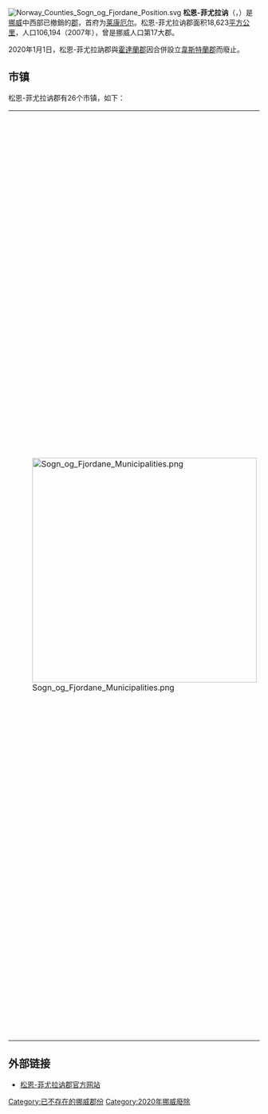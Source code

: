 {{coord|61|20|00|N|05|50|00|E|display=title}}
[[File:Norway_Counties_Sogn_og_Fjordane_Position.svg|thumb]]
'''松恩-菲尤拉讷'''（{{lang-no|Sogn og Fjordane}}，{{IPA-no|ˈsɔŋn ɔ ˈfjûːrɑnə|uen|Sogn-og-Fjordane.ogg}}）是[[挪威|挪威]]中西部已撤銷的[[郡|郡]]，首府为[[莱康厄尔|莱康厄尔]]。松恩-菲尤拉讷郡面积18,623[[平方公里|平方公里]]，人口106,194（2007年），曾是挪威人口第17大郡。

2020年1月1日，松恩-菲尤拉訥郡與[[霍達蘭郡|霍達蘭郡]]因合併設立[[韋斯特蘭郡|韋斯特蘭郡]]而廢止。

== 市镇 ==
松恩-菲尤拉讷郡有26个市镇，如下：
{|
| [[File:Sogn_og_Fjordane_Municipalities.png|450px]]
|
# [[奥达尔_(韦斯特兰)|奧達爾]]（{{lang|no|Årdal}}）
# [[阿斯克沃尔|阿斯克沃尔]]（{{lang|no|Askvoll}}）
# [[艾于蘭|艾于蘭]]（{{lang|no|Aurland}}）
# [[巴勒斯特蘭|巴勒斯特蘭]]（{{lang|no|Balestrand}}）
# [[布雷芒厄|布雷芒厄]]（{{lang|no|Bremanger}}）
# [[埃德_(松恩-菲尤拉讷郡)|埃德]]（{{lang|no|Eid}}）
# [[弗亞勒|弗亞勒]] （{{lang|no|Fjaler}}）
# [[弗洛拉|弗洛拉]]（{{lang|no|Flora}}）
# [[弗勒|弗勒]]（{{lang|no|Førde}}）
# [[蓋于拉|蓋于拉]]（{{lang|no|Gaular}}）
# [[格洛彭|格洛彭]]（{{lang|no|Gloppen}}）
# [[居伦|居伦]]（{{lang|no|Gulen}}）
# [[霍寧達爾|霍寧達爾]]（{{lang|no|Hornindal}}）
# [[赫扬厄尔|赫扬厄尔]]（{{lang|no|Høyanger}}）
# [[許勒斯塔|許勒斯塔]]（{{lang|no|Hyllestad}}）
# [[約爾斯特|約爾斯特]]（{{lang|no|Jølster}}）
# [[萊達爾|萊達爾]]（{{lang|no|Lærdal}}）
# [[莱康厄尔|莱康厄尔]]（{{lang|no|Leikanger}}）
# [[呂斯特|呂斯特]]（{{lang|no|Luster}}）
# [[奈于斯特達爾|奈于斯特達爾]]（{{lang|no|Naustdal}}）
# [[塞爾耶|塞爾耶]]（{{lang|no|Selje}}）
# [[松達爾|松達爾]]（{{lang|no|Sogndal}}）
# [[索倫_(挪威)|索倫]]（{{lang|no|Solund}}）
# [[斯特林|斯特林]]（{{lang|no|Stryn}}）
# [[沃格島_(挪威)|沃格島]]（{{lang|no|Vågsøy}}）
# [[維克_(挪威)|維克]]（{{lang|no|Vik}}）
|}

== 外部链接 ==
* [http://www.sfj.no 松恩-菲尤拉讷郡官方网站] {{Wayback|url=http://www.sfj.no/ |date=20150621054154 }}

{{Sogn og Fjordane}}

{{DEFAULTSORT:Sogn og Fjordane}}
[[Category:已不存在的挪威郡份|Category:已不存在的挪威郡份]]
[[Category:2020年挪威廢除|Category:2020年挪威廢除]]

{{Norway-geo-stub}}